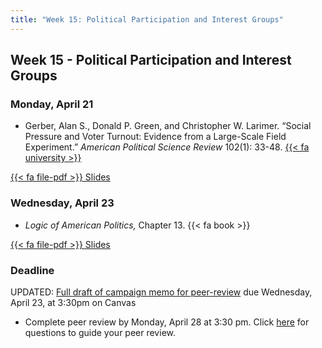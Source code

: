 ```yaml
---
title: "Week 15: Political Participation and Interest Groups"
---
```


::: {.content-visible when-format="pdf"}

## Week 15 - Political Participation and Interest Groups

:::


[//]: <> (Need to write intro)

### Monday, April 21

- Gerber, Alan S., Donald P. Green, and Christopher W. Larimer.  "Social Pressure and Voter Turnout: Evidence from a Large-Scale Field Experiment." *American Political Science Review* 102(1): 33-48. [{{< fa university >}}](https://go.openathens.net/redirector/agnesscott.edu?url=https%3A%2F%2Fdoi.org%2F10.1017%2FS000305540808009X)


::: {.content-visible when-format="html"}

 
[<span class="btn btn-danger">{{< fa file-pdf >}} Slides </span></p>](https://agnesscott.instructure.com/files/848818/)

:::



### Wednesday, April 23

- *Logic of American Politics,* Chapter 13. {{< fa book >}}

::: {.content-visible when-format="html"}

 
[<span class="btn btn-danger">{{< fa file-pdf >}} Slides </span></p>](https://agnesscott.instructure.com/files/848819/)

:::




:::{.callout-important}

### Deadline

UPDATED: [Full draft of campaign memo for peer-review](../assignment/campaign-memo.qmd) due Wednesday, April 23, at 3:30pm on Canvas

- Complete peer review by Monday, April 28 at 3:30 pm. Click [here](../resource/peer_review.qmd) for questions to guide your peer review.

:::